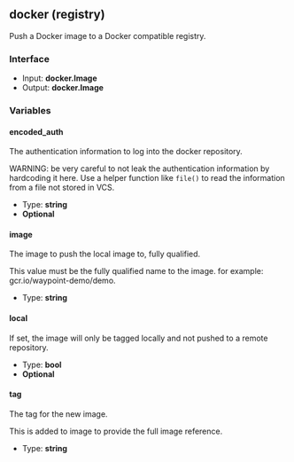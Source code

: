 ## docker (registry)

Push a Docker image to a Docker compatible registry.

### Interface

- Input: **docker.Image**
- Output: **docker.Image**

### Variables

#### encoded_auth

The authentication information to log into the docker repository.

WARNING: be very careful to not leak the authentication information by hardcoding it here. Use a helper function like `file()` to read the information from a file not stored in VCS.

- Type: **string**
- **Optional**

#### image

The image to push the local image to, fully qualified.

This value must be the fully qualified name to the image. for example: gcr.io/waypoint-demo/demo.

- Type: **string**

#### local

If set, the image will only be tagged locally and not pushed to a remote repository.

- Type: **bool**
- **Optional**

#### tag

The tag for the new image.

This is added to image to provide the full image reference.

- Type: **string**
